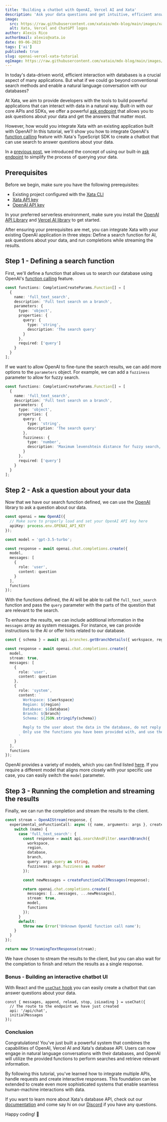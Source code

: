 ```yaml
---
title: 'Building a chatbot with OpenAI, Vercel AI and Xata'
description: 'Ask your data questions and get intuitive, efficient answers with OpenAI, Vercel AI and Xata'
image:
  src: https://raw.githubusercontent.com/xataio/mdx-blog/main/images/xata_vercel_chatgpt.jpeg
  alt: Xata, Vercel and ChatGPT logos
author: Alexis Rico
authorEmail: alexis@xata.io
date: 09-06-2023
tags: ['ai']
published: true
slug: openai-vercel-xata-tutorial
ogImage: https://raw.githubusercontent.com/xataio/mdx-blog/main/images/xata_vercel_chatgpt.jpeg
---
```


In today's data-driven world, efficient interaction with databases is a crucial aspect of many applications. But what if we could go beyond conventional search methods and enable a natural language conversation with our databases?

At Xata, we aim to provide developers with the tools to build powerful applications that can interact with data in a natural way. Built-in with our core APIs and SDKs, we offer a powerful [ask endpoint](https://xata.io/docs/sdk/ask) that allows you to ask questions about your data and get the answers that matter most.

However, how would you integrate Xata with an existing application built with OpenAI? In this tutorial, we'll show you how to integrate OpenAI's [function calling](https://platform.openai.com/docs/guides/gpt/function-calling) feature with Xata's TypeScript SDK to create a chatbot that can use search to answer questions about your data.

In a [previous post](https://xata.io/blog/chatgpt-on-your-data), we introduced the concept of using our built-in [ask endpoint](https://xata.io/docs/sdk/ask) to simplify the process of querying your data.

## Prerequisites

Before we begin, make sure you have the following prerequisites:

- Existing project configured with the [Xata CLI](https://xata.io/docs/getting-started/installation)
- [Xata API key](https://app.xata.io/settings)
- [OpenAI API key](https://platform.openai.com/account/api-keys)

In your preferred serverless environment, make sure you install the [OpenAI API Library](https://github.com/openai/openai-node) and [Vercel AI library](https://github.com/vercel-labs/ai) to get started.

After ensuring your prerequisites are met, you can integrate Xata with your existing OpenAI application in three steps: Define a search function for AI, ask questions about your data, and run completions while streaming the results.

## Step 1 - Defining a search function

First, we'll define a function that allows us to search our database using OpenAI's [function calling](https://platform.openai.com/docs/guides/gpt/function-calling) feature.

```ts
const functions: CompletionCreateParams.Function[] = [
  {
    name: 'full_text_search',
    description: 'Full text search on a branch',
    parameters: {
      type: 'object',
      properties: {
        query: {
          type: 'string',
          description: 'The search query'
        }
      },
      required: ['query']
    }
  }
];
```

If we want to allow OpenAI to fine-tune the search results, we can add more options to the `parameters` object. For example, we can add a `fuzziness` parameter to allow for fuzzy search.

```ts {12-15}
const functions: CompletionCreateParams.Function[] = [
  {
    name: 'full_text_search',
    description: 'Full text search on a branch',
    parameters: {
      type: 'object',
      properties: {
        query: {
          type: 'string',
          description: 'The search query'
        },
        fuzziness: {
          type: 'number',
          description: 'Maximum levenshtein distance for fuzzy search, minimum 0, maximum 2'
        }
      },
      required: ['query']
    }
  }
];
```

## Step 2 - Ask a question about your data

Now that we have our search function defined, we can use the [OpenAI](https://www.npmjs.com/package/openai) library to ask a question about our data.

```ts
const openai = new OpenAI({
  // Make sure to properly load and set your OpenAI API key here
  apiKey: process.env.OPENAI_API_KEY
});

const model = 'gpt-3.5-turbo';

const response = await openai.chat.completions.create({
  model,
  messages: [
    {
      role: 'user',
      content: question
    }
  ],
  functions
});
```

With the functions defined, the AI will be able to call the `full_text_search` function and pass the `query` parameter with the parts of the question that are relevant to the search.

To enhance the results, we can include additional information in the `messages` array as system messages. For instance, we can provide instructions to the AI or offer hints related to our database.

```ts {1,11-23}
const { schema } = await api.branches.getBranchDetails({ workspace, region, database, branch });

const response = await openai.chat.completions.create({
  model,
  stream: true,
  messages: [
    {
      role: 'user',
      content: question
    },
    {
      role: 'system',
      content: `
        Workspace: ${workspace}
        Region: ${region}
        Database: ${database}
        Branch: ${branch}
        Schema: ${JSON.stringify(schema)}

        Reply to the user about the data in the database, do not reply about other topics.
        Only use the functions you have been provided with, and use them in the way they are documented.
      `
    }
  ],
  functions
});
```

OpenAI provides a variety of models, which you can find listed [here](https://platform.openai.com/docs/models/overview). If you require a different model that aligns more closely with your specific use case, you can easily switch the `model` parameter.

## Step 3 - Running the completion and streaming the results

Finally, we can run the completion and stream the results to the client.

```ts
const stream = OpenAIStream(response, {
  experimental_onFunctionCall: async ({ name, arguments: args }, createFunctionCallMessages) => {
    switch (name) {
      case 'full_text_search': {
        const response = await api.searchAndFilter.searchBranch({
          workspace,
          region,
          database,
          branch,
          query: args.query as string,
          fuzziness: args.fuzziness as number
        });

        const newMessages = createFunctionCallMessages(response);

        return openai.chat.completions.create({
          messages: [...messages, ...newMessages],
          stream: true,
          model,
          functions
        });
      }
      default:
        throw new Error('Unknown OpenAI function call name');
    }
  }
});

return new StreamingTextResponse(stream);
```

We have chosen to stream the results to the client, but you can also wait for the completion to finish and return the results as a single response.

### Bonus - Building an interactive chatbot UI

With React and the [`useChat` hook](https://sdk.vercel.ai/docs/api-reference/use-chat) you can easily create a chatbot that can answer questions about your data.

```tsx
const { messages, append, reload, stop, isLoading } = useChat({
  // The route to the endpoint we have just created
  api: '/api/chat',
  initialMessages
});
```

### Conclusion

Congratulations! You've just built a powerful system that combines the capabilities of OpenAI, Vercel AI and Xata's database API. Users can now engage in natural language conversations with their databases, and OpenAI will utilize the provided functions to perform searches and retrieve relevant information.

By following this tutorial, you've learned how to integrate multiple APIs, handle requests and create interactive responses. This foundation can be extended to create even more sophisticated systems that enable seamless human-machine interactions with data.

If you want to learn more about Xata's database API, check out our [documentation](https://xata.io/docs) and come say hi on our [Discord](https://xata.io/discord) if you have any questions.

Happy coding! 🦋
